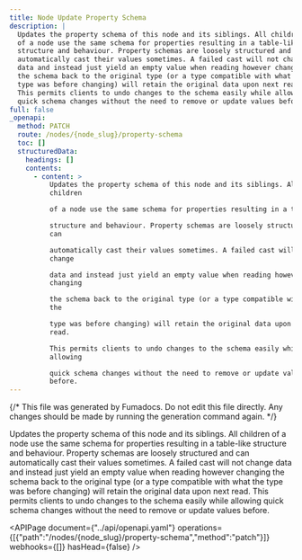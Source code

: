 ```yaml
---
title: Node Update Property Schema
description: |
  Updates the property schema of this node and its siblings. All children
  of a node use the same schema for properties resulting in a table-like
  structure and behaviour. Property schemas are loosely structured and can
  automatically cast their values sometimes. A failed cast will not change
  data and instead just yield an empty value when reading however changing
  the schema back to the original type (or a type compatible with what the
  type was before changing) will retain the original data upon next read.
  This permits clients to undo changes to the schema easily while allowing
  quick schema changes without the need to remove or update values before.
full: false
_openapi:
  method: PATCH
  route: /nodes/{node_slug}/property-schema
  toc: []
  structuredData:
    headings: []
    contents:
      - content: >
          Updates the property schema of this node and its siblings. All
          children

          of a node use the same schema for properties resulting in a table-like

          structure and behaviour. Property schemas are loosely structured and
          can

          automatically cast their values sometimes. A failed cast will not
          change

          data and instead just yield an empty value when reading however
          changing

          the schema back to the original type (or a type compatible with what
          the

          type was before changing) will retain the original data upon next
          read.

          This permits clients to undo changes to the schema easily while
          allowing

          quick schema changes without the need to remove or update values
          before.
---
```


{/* This file was generated by Fumadocs. Do not edit this file directly. Any changes should be made by running the generation command again. */}

Updates the property schema of this node and its siblings. All children
of a node use the same schema for properties resulting in a table-like
structure and behaviour. Property schemas are loosely structured and can
automatically cast their values sometimes. A failed cast will not change
data and instead just yield an empty value when reading however changing
the schema back to the original type (or a type compatible with what the
type was before changing) will retain the original data upon next read.
This permits clients to undo changes to the schema easily while allowing
quick schema changes without the need to remove or update values before.


<APIPage document={"../api/openapi.yaml"} operations={[{"path":"/nodes/{node_slug}/property-schema","method":"patch"}]} webhooks={[]} hasHead={false} />